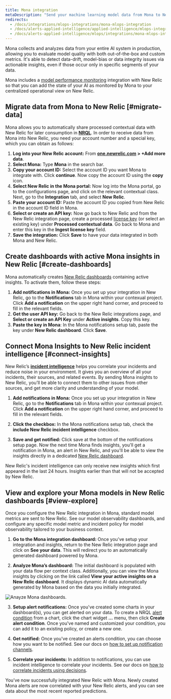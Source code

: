 ```yaml
---
title: Mona integration
metaDescription: "Send your machine learning model data from Mona to New Relic to understand your model's performance."
redirects:
  - /docs/integrations/mlops-integrations/mona-mlops-integration
  - /docs/alerts-applied-intelligence/applied-intelligence/mlops-integrations/mona-mlops-integration
  - /docs/alerts-applied-intelligence/mlops/integrations/mona-mlops-integration
---
```



Mona collects and analyzes data from your entire AI system in production, allowing you to evaluate model quality with both out-of-the-box and custom metrics. It's able to detect data-drift, model-bias or data integrity issues via actionable insights, even if those occur only in specific segments of your data.

Mona includes a [model performance monitoring](/docs/alerts-applied-intelligence/mlops/get-started/intro-mlops/) integration with New Relic so that you can add the state of your AI as monitored by Mona to your centralized operational view on New Relic.

## Migrate data from Mona to New Relic [#migrate-data]

Mona allows you to automatically share processed contextual data with New Relic for later consumption in **[NRQL](/docs/query-your-data/nrql-new-relic-query-language/get-started/nrql-syntax-clauses-functions/)**. In order to receive data from Mona into New Relic, you need your account number and a special key, which you can obtain as follows:

1. **Log into your New Relic account:** From **[one.newrelic.com](https://one.newrelic.com/all-capabilities) > +Add more data**.
2. **Select Mona:** Type **Mona** in the search bar.
3. **Copy your account ID:** Select the account ID you want Mona to integrate with. Click **continue**. Now copy the account ID using the **copy** icon.
4. **Select New Relic in the Mona portal:** Now log into the Mona portal, go to the configurations page, and click on the relevant contextual class. Next, go to the **Integration** tab, and select **New Relic**.
5. **Paste your account ID:** Paste the account ID you copied from New Relic in the account ID field in Mona.
6. **Select or create an API key:** Now go back to New Relic and from the New Relic integration page, create a processed [license key](/docs/apis/intro-apis/new-relic-api-keys/#license-key) (or select an existing key) under **Processed contextual data**. Go back to Mona and enter this key in the **Ingest license key** field.
7. **Save the integration:** Click **Save** to have your data integrated in both Mona and New Relic.

<InstallFeedback />

## Create dashboards with active Mona insights in New Relic [#create-dashboards]

Mona automatically creates [New Relic dashboards](/docs/query-your-data/explore-query-data/dashboards/introduction-dashboards/) containing active insights. To activate them, follow these steps:

1. **Add notifications in Mona:** Once you set up your integration in New Relic, go to the **Notifications** tab in Mona within your contexual project. Click **Add a notification** on the upper right hand corner, and proceed to fill in the relevant fields.
2. **Get the user API key:** Go back to the New Relic integrations page, and **Select or create an API Key** under **Active insights**. Copy this key.
3. **Paste the key in Mona**: In the Mona notifications setup tab, paste the key under **New Relic dashboard**. Click **Save**.

## Connect Mona Insights to New Relic incident intelligence [#connect-insights]

New Relic’s **[incident intelligence](/docs/alerts-applied-intelligence/applied-intelligence/incident-intelligence/get-started-incident-intelligence/#get-started)** helps you correlate your incidents and reduce noise in your environment. It gives you an overview of all your incidents, their sources, and related events. By sending Mona insights to New Relic, you’ll be able to connect them to other issues from other sources, and get more clarity and understanding of your model.

1. **Add notifications in Mona:** Once you set up your integration in New Relic, go to the **Notifications** tab in Mona within your contexual project. Click **Add a notification** on the upper right hand corner, and proceed to fill in the relevant fields.

2. **Click the checkbox:** In the Mona notifications setup tab, check the **include New Relic incident intelligence** checkbox.

3. **Save and get notified:** Click save at the bottom of the notifications setup page. Now the next time Mona finds insights, you'll get a notification in Mona, an alert in New Relic, and you'll be able to view the insights directly in a dedicated [New Relic dashboard](/docs/query-your-data/explore-query-data/dashboards/introduction-dashboards/).

<Callout variant="Sending Older Insights">
  New Relic's incident intelligence can only receive new insights which first appeared in the last 24 hours. Insights earlier than that will not be accepted by New Relic.
</Callout>

## View and explore your Mona models in New Relic dashboards [#view-explore]

Once you configure the New Relic integration in Mona, standard model metrics are sent to New Relic. See our model observability dashboards, and configure any specific model metric and incident policy for model observability tailored to your business context.

1. **Go to the Mona integration dashboard:** Once you’ve setup your integration and insights, return to the New Relic integration page and click on **See your data**. This will redirect you to an automatically generated dashboard powered by Mona.

2. **Analyze Mona’s dashboard:** The initial dashboard is populated with your data flow per context class. Additionally, you can view the Mona insights by clicking on the link called **View your active insights on a New Relic dashboard**. It displays dynamic AI data automatically generated by Mona based on the data you initially integrated.

<img
  title="Anayze Mona dashboards"
  alt="Anayze Mona dashboards."
  src={modelperformancemonitoringMonaDashboard}
/>

3. **Setup alert notifications:** Once you've created some charts in your dashboard(s), you can get alerted on your data. To create a NRQL [alert condition](/docs/alerts-applied-intelligence/new-relic-alerts/alert-conditions/create-alert-conditions/) from a chart, click the chart widget **...** menu, then click **Create alert condition**. Once you've named and customized your condition, you can add it to an existing policy, or create a new one.

4. **Get notified:** Once you've created an alerts condition, you can choose how you want to be notified. See our docs on [how to set up notification channels](/docs/alerts-applied-intelligence/new-relic-alerts/alert-notifications/notification-channels-control-where-send-alerts/).

5. **Correlate your incidents:** In addition to notifications, you can use incident intelligence to correlate your incidents. See our docs on [how to correlate incidents using decisions](/docs/alerts-applied-intelligence/applied-intelligence/incident-intelligence/change-applied-intelligence-correlation-logic-decisions/).

You’ve now successfully integrated New Relic with Mona. Newly created Mona alerts are now correlated with your New Relic alerts, and you can see data about the most recent reported predictions.
